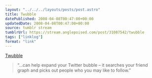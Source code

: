 ```yaml
---
layout: "../../../layouts/posts/post.astro"
title: Twubble
datePublished: 2008-04-08T00:47:00+00:00
updatedDate: 2008-04-08T00:47:00+00:00
source: tumblr stream
tumblrUrl: https://stream.anglepoised.com/post/31087542/twubble
tags: ["linklog"]
format: "link"
---
```


[Twubble][1]

> &ldquo;&hellip;can help expand your Twitter bubble &#8211; it searches your friend graph and picks out people who you may like to follow.&rdquo;

[1]: http://www.crazybob.org/twubble/
